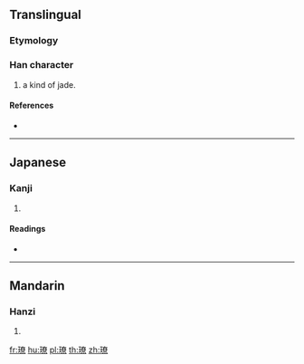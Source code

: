 ==Translingual==

===Etymology===
{{Han compound|玉|尞|c1=s|c2=p|t1=jade|ls=psc}}

===Han character===
{{Han char|rn=96|rad=玉|as=12|sn=16|four=|canj=MGKCF}}

# a kind of jade.

====References====
* {{Han ref|kx=0742.020|dkj=21238|dj=1151.150|hdz=21137.050|uh=7499|ud=29849}}

----

==Japanese==

===Kanji===
{{ja-kanji|grade=|rs=玉12}}

# {{defn|lang=ja|sort=玉12}}

====Readings====
* {{ja-readings|on=[[りょう]] (ryō)|kun=[[しろがね]] (shirogane)|nanori=}}

----

==Mandarin==

===Hanzi===
{{cmn-hanzi|pin=[[liáo]] ([[liao2]])|wg=liao<sup>2</sup>}}

# {{defn|lang=cmn|sort=玉12}}

[[fr:璙]]
[[hu:璙]]
[[pl:璙]]
[[th:璙]]
[[zh:璙]]